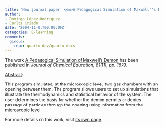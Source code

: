 ```yaml
---
title: 'New journal paper: <em>A Pedagogical Simulation of Maxwell''s Demon</em>'
author:
- Domingo López-Rodríguez
- Carlos Criado
date: '2004-11-01T00:00:00Z'
categories: E-learning
comments:
  giscus:
    repo: quarto-dev/quarto-docs
---
```


The work <u>A Pedagogical Simulation of Maxwell's Demon</u> has been published in <em><em>Journal of Chemical Education</em>, 81(11), pp. 1679</em>.

<u>Abstract</u>:



This program simulates, at the microscopic level, two gas chambers with an opening between them. The program allows users to set up simulations that illustrate the thermodynamics and statistical behavior of the system. The user determines the basis for whether the demon permits or denies passage of particles through the opening using information from the microscopic level.




For more details on this work, visit <a href='/publications/journals/2004-jce'>its own page</a>.
